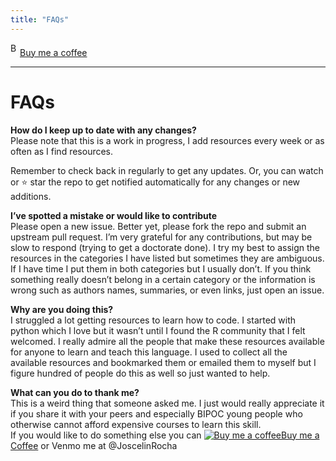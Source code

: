 ```yaml
---
title: "FAQs"
---
```


<link href="https://fonts.googleapis.com/css?family=Cookie" rel="stylesheet"><a class="bmc-button" target="_blank" href="https://www.buymeacoffee.com/JoscelinRocha">![Buy me a coffee](https://cdn.buymeacoffee.com/buttons/bmc-new-btn-logo.svg){alt="Buy me a coffee" width="15" height="21"}Buy me a coffee</a>

------------------------------------------------------------------------

# FAQs

**How do I keep up to date with any changes?**\
Please note that this is a work in progress, I add resources every week or as often as I find resources.

Remember to check back in regularly to get any updates. Or, you can watch or ⭐ star the repo to get notified automatically for any changes or new additions.

**I've spotted a mistake or would like to contribute**\
Please open a new issue. Better yet, please fork the repo and submit an upstream pull request. I'm very grateful for any contributions, but may be slow to respond (trying to get a doctorate done). I try my best to assign the resources in the categories I have listed but sometimes they are ambiguous. If I have time I put them in both categories but I usually don't. If you think something really doesn't belong in a certain category or the information is wrong such as authors names, summaries, or even links, just open an issue.

**Why are you doing this?**\
I struggled a lot getting resources to learn how to code. I started with python which I love but it wasn't until I found the R community that I felt welcomed. I really admire all the people that make these resources available for anyone to learn and teach this language. I used to collect all the available resources and bookmarked them or emailed them to myself but I figure hundred of people do this as well so just wanted to help.

**What can you do to thank me?**\
This is a weird thing that someone asked me. I just would really appreciate it if you share it with your peers and especially BIPOC young people who otherwise cannot afford expensive courses to learn this skill.\
If you would like to do something else you can <link href="https://fonts.googleapis.com/css?family=Cookie" rel="stylesheet"><a class="bmc-button" target="_blank" href="https://www.buymeacoffee.com/JoscelinRocha"><img src="https://cdn.buymeacoffee.com/buttons/bmc-new-btn-logo.svg" alt="Buy me a coffee"/>Buy me a Coffee</a> or Venmo me at @JoscelinRocha
